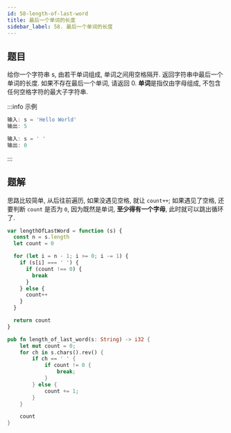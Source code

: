 ```yaml
---
id: 58-length-of-last-word
title: 最后一个单词的长度
sidebar_label: 58. 最后一个单词的长度
---
```


## 题目

给你一个字符串 s, 由若干单词组成, 单词之间用空格隔开. 返回字符串中最后一个单词的长度. 如果不存在最后一个单词, 请返回 0. **单词**是指仅由字母组成, 不包含任何空格字符的最大子字符串.

:::info 示例

```ts
输入: s = 'Hello World'
输出: 5
```

```ts
输入: s = ' '
输出: 0
```

:::

## 题解


<Tabs>
  <TabItem value="JavaScript" label="JavaScript">

思路比较简单, 从后往前遍历, 如果没遇见空格, 就让 `count++`; 如果遇见了空格, 还要判断 `count` 是否为 `0`, 
因为既然是单词, **至少得有一个字母**, 此时就可以跳出循环了. 

```ts
var lengthOfLastWord = function (s) {
  const n = s.length
  let count = 0

  for (let i = n - 1; i >= 0; i -= 1) {
    if (s[i] === ' ') {
      if (count !== 0) {
        break
      }
    } else {
      count++
    }
  }

  return count
}
```

</TabItem>
<TabItem value="Rust" label="Rust">

```rust
pub fn length_of_last_word(s: String) -> i32 {
    let mut count = 0;
    for ch in s.chars().rev() {
        if ch == ' ' {
            if count != 0 {
                break;
            }
        } else {
            count += 1;
        }
    }

    count
}
```

</TabItem>
</Tabs>
